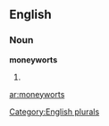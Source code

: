 ==English==

===Noun===
'''moneyworts'''

# {{plural of|[[moneywort]]}}

[[Category:English plurals]]

[[ar:moneyworts]]